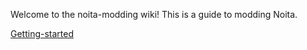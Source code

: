 Welcome to the noita-modding wiki!
This is a guide to modding Noita.

[[Getting started|Getting-started]]
